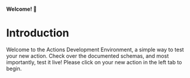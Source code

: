 #### Welcome! 👋

# Introduction

Welcome to the Actions Development Environment, a simple way to test your new action. Check over the documented schemas, and most importantly, test it live! Please click on your new action in the left tab to begin.
